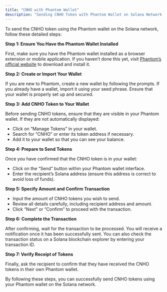 ```yaml
---
title: "CNHO with Phantom Wallet"
description: "Sending CNHO Token with Phantom Wallet on Solana Network."
---
```


To send the CNHO token using the Phantom wallet on the Solana network, follow these detailed steps:

**Step 1: Ensure You Have the Phantom Wallet Installed**

First, make sure you have the Phantom wallet installed as a browser extension or mobile application. If you haven’t done this yet, visit [<u>Phantom’s official website</u>](https://phantom.app/) to download and install it.

**Step 2: Create or Import Your Wallet**

If you are new to Phantom, create a new wallet by following the prompts. If you already have a wallet, import it using your seed phrase. Ensure that your wallet is properly set up and secured.

**Step 3: Add CNHO Token to Your Wallet**

Before sending CNHO tokens, ensure that they are visible in your Phantom wallet. If they are not automatically displayed:

- Click on “Manage Tokens” in your wallet.
- Search for “CNHO” or enter its token address if necessary.
- Add it to your wallet so that you can see your balance.

**Step 4: Prepare to Send Tokens**

Once you have confirmed that the CNHO token is in your wallet:

- Click on the “Send” button within your Phantom wallet interface.
- Enter the recipient’s Solana address (ensure this address is correct to avoid loss of funds).

**Step 5: Specify Amount and Confirm Transaction**

- Input the amount of CNHO tokens you wish to send.
- Review all details carefully, including recipient address and amount.
- Click “Next” or “Confirm” to proceed with the transaction.

**Step 6: Complete the Transaction**

After confirming, wait for the transaction to be processed. You will receive a notification once it has been successfully sent. You can also check the transaction status on a Solana blockchain explorer by entering your transaction ID.

**Step 7: Verify Receipt of Tokens**

Finally, ask the recipient to confirm that they have received the CNHO tokens in their own Phantom wallet.

By following these steps, you can successfully send CNHO tokens using your Phantom wallet on the Solana network.